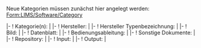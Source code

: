 <noinclude>
{{OslTemplate:Helper/Docu/FormTemplate}}

{{OslTemplate:LIMS/Common/Link |Create|Software|Type}}
</noinclude><includeonly>
Neue Kategorien müssen zunächst hier angelegt werden: [[Form:LIMS/Software/Category]]
{{{info|page name={{OslTemplate:ID/UUID |namespace=Software}} }}}
<div id="wikiPreview" style="display: none; padding-bottom: 25px; margin-bottom: 25px; border-bottom: 1px solid #AAAAAA;"></div>
{{{for template|OslTemplate:LIMS/Software/Type}}}
{{OslTemplate:LIMS/Form/Common/Header}}
|-
! Kategorie(n): 
| {{{field|category|input type=tokens|values from concept=LIMS/Software/Category|delimiter=;|required}}} 
|-
! Hersteller: 
| {{{field|manufacturer}}} 
|-
! Hersteller Typenbezeichnung: 
| {{{field|manufacturer_type_id}}} 
|-
! Bild: 
| {{{field|image|property=HasImage|uploadable|image preview}}} 
|-
! Datenblatt: 
| {{{field|datasheet|property=HasDatasheet|size=25|uploadable}}}
|-
! Bedienungsableitung: 
| {{{field|manual|property=HasManual|size=25|uploadable}}}
|-
! Sonstige Dokumente: 
| {{{field|additional_documents|property=HasAdditionalDocument|size=25|uploadable}}}
|-
! Repository: 
| {{{field|digitalization class}}}
|-
! Input: 
| {{{field|input|list|input type=tokens|values from category=Category:Data}}}
|-
! Output: 
| {{{field|output|list|input type=tokens|values from category=Category:Data}}}
{{OslTemplate:LIMS/Form/Common/Footer |template=OslTemplate:LIMS/Software/Type}}
</includeonly>